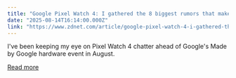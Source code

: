 ```yaml
---
title: "Google Pixel Watch 4: I gathered the 8 biggest rumors that make the wait worth it"
date: "2025-08-14T16:14:00.000Z"
link: "https://www.zdnet.com/article/google-pixel-watch-4-i-gathered-the-8-biggest-rumors-that-make-the-wait-worth-it/"
---
```


I've been keeping my eye on Pixel Watch 4 chatter ahead of Google's Made by Google hardware event in August.

[Read more](https://www.zdnet.com/article/google-pixel-watch-4-i-gathered-the-8-biggest-rumors-that-make-the-wait-worth-it/)

